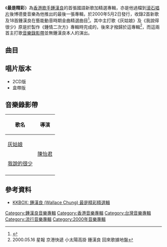 {{Infobox album <!-- See Wikipedia:WikiProject_Albums -->
| name       = 最是精彩
| type       = [[精選輯|精選輯]]
| artist     = [[鍾漢良|鍾漢良]]
| cover      = Wallace_Chung_Most_Are_Wonderful.jpg
<!-- 未知參數 | background = red -->
| released   = 2000年5月2日
| recorded   = 1995年-1999年<ref name="isrc">[http://isrc.ncl.edu.tw/music_view.aspx?item=6106 鍾漢良 / 最是精彩精選集 - 國際標準錄音錄影資料代碼查詢系統] ISRC. {{zh-tw}}</ref>
| genre      = [[國語流行音樂|國語流行音樂]]
| length     = 
| label      = [[博德曼音樂_(台灣)|博德曼音樂]]<ref>[https://www.mtv.com.tw/release_detail.php?d=236 星發行]. MTV</ref>
| producer   = 見[[#曲目|曲目列表]]
| prev_title = [[鍾情二次方|鍾情二次方]]
| prev_year  = 1998
| next_title = [[流向巴黎|流向巴黎]]
| next_year  = 2004
}}
《'''最是精彩'''》為[[香港|香港]][[歌手|歌手]][[鍾漢良|鍾漢良]]的首張國語新歌加精選專輯，亦是他過檔到[[滾石唱片|滾石唱片]]後博德曼音樂為他推出的最後一張專輯，於2000年5月2日發行，收錄2首新歌及18首鍾漢良在藝能動音時期金曲精選曲目<ref>{{Cite book|title=明星档案大全|last=姜玲等编|first=|publisher=海口：海南出版社|year=2000年5月|isbn=7-80645-701-1|location=|pages=150}}</ref>。其中主打歌《灰姑娘》及《我說得很少》原是於製作《鍾情二次方》專輯時完成的，後來才撥歸於這專輯<ref>2000.05.16 星報 京港快遞 小太陽高掛 鍾漢良 回來歌據地盤</ref>，而這兩首主打歌[[音樂錄影帶|音樂錄影帶]]並無鍾漢良本人的演出。

==曲目==
{{Tracklist
| headline = Disc 1
| font_size = 
| total_length = 40:50

| extra_column = 首次收錄專輯

| title1 = 灰姑娘
| note1 = '''新歌'''
| music1 = [[陳國華_(音樂人)|陳國華]]
| lyrics1 = [[李姚|李姚]]
| arranger1 = 陳國華
| producer1 = 陳國華
| longnote1 = [[台灣|台灣]]地區第一主打歌
| extra1 = 最是精彩
| length1 = 4:12

| title2 = 地下鐵
| note2 = 
| music2 = [[邰正宵|邰正宵]] 
| lyrics2 = [[易家揚|易家揚]]
| arranger2 = [[江建民|江建民]] 
| producer2 = 邰正宵
| longnote2 = 
| extra2= [[鍾情二次方|鍾情二次方]]
| length2 = 3:31

| title3 = Hello How Are You
| note3 = 
| music3 = F.Reuthery<BR>R.Dalton<BR>G.Mart
| lyrics3 = [[李安修|李安修]]
| arranger3 = [[屠穎|屠穎]]
| producer3 = [[陳富榮|陳富榮]] 
| longnote3 = 改編自德國男子組合[[No_Mercy_(band)|No Mercy]]的《Hello How Are You》
| extra3 = 鍾情二次方
| length3 = 4:23

| title4 = 天使心
| note4 = 
| music4 = [[陳容森|陳容森]]
| lyrics4 = 易家揚
| arranger4 = [[鄧易萬|鄧易萬]]<br>[[高立碩|高立碩]]
| producer4 = [[呂曉棟|呂曉棟]]
| longnote4 = [[台灣|台灣]][[超級電視台|超級電視台]][[日劇|日劇]]《快樂夫妻》主題曲
| extra4 = [[親熱|親熱]]
| length4 = 3:52

| title5 = OREA
| note5 = 
| music5 = [[陳迪匡|陳迪匡]]
| lyrics5 = 李安修
| arranger5 = [[譚國政|譚國政]]
| producer5 = 邰正宵
| longnote5 = 
| extra5 = [[OREA|OREA]]
| length5 = 4:33

| title6 = 妳愛他嗎
| note6 = 
| music6 =  [[薛忠銘|薛忠銘]]
| lyrics6 = 易家揚
| arranger6 =  -{[[涂惠元|涂惠元]]}-
| producer6 = 薛忠銘
| longnote6 = 
| extra6 = [[妳愛他嗎|妳愛他嗎]]
| length6 = 4:21

| title7 = 為了你，我哭了多少夜
| note7 = 
| music7 = 邰正宵
| lyrics7 = [[林利南|林利南]]
| arranger7 = 屠穎
| producer7 = 邰正宵
| longnote7 = 
| extra7 = 親熱
| length7 = 4:49

| title8 = 親熱
| note8 = 
| music8 = 陳迪匡
| lyrics8 = 李安修
| arranger8 = 譚國政
| producer8 = 邰正宵<br>陳迪匡
| longnote8 = 
| extra8 = 親熱
| length8 = 3:56

| title9 = 風吹汗涼
| note9 = 
| music9 = 陳迪匡
| lyrics9 = [[黃子佼|黃子佼]]
| arranger9 = 譚國政
| producer9 = 邰正宵<br>呂曉棟
| longnote9 = 
| extra9 = [[奇蹟_(鍾漢良專輯)|奇蹟]]
| length9 = 3:30

| title10 = 一千種不放心	
| note10 = 粵語
| music10 = [[陳光榮|陳光榮]] ||  ||  || [[江港生|江港生]] || 
| lyrics10 = [[林夕|林夕]]
| arranger10 = [[江港生|江港生]]<BR>[[Robert_Seng|Robert Seng]]
| producer10 = 江港生
| longnote10 = 
| extra10 = [[一千種不放心|一千種不放心]]
| length10 = 3:57
}}

{{Tracklist
| headline = Disc 2
| font_size = 
| total_length = 43:16

| extra_column = 首次收錄專輯

| title1 = 我說得很少
| note1 = '''新歌'''
| music1 = [[凌偉文|凌偉文]]
| lyrics1 = [[徐世珍|徐世珍]]
| arranger1 = [[錢幽蘭|錢幽蘭]] 
| producer1 = 邰正宵
| longnote1 = [[台灣|台灣]]地區第二主打歌
| extra1 = 最是精彩
| length1 = 4:24

| title2 = XXX
| note2 = 
| music2 = 陳國華 
| lyrics2 = [[鄭淑妃|鄭淑妃]]
| arranger2 = [[櫻井弘二|櫻井弘二]] 
| producer2 = 陳國華
| longnote2 = 
| extra2= 鍾情二次方
| length2 = 3:08

| title3 = 是愛還是傷害
| note3 = 
| music3 = 邰正宵
| lyrics3 =  林利南
| arranger3 = 屠穎
| producer3 = 邰正宵
| longnote3 = 
| extra3 = OREA
| length3 = 4:54

| title4 = 逃之夭夭 		
| note4 = 
| music4 = [[黃榮景|黃榮景]]
| lyrics4 = 鄭淑妃
| arranger4 = [[洪晟文|洪晟文]]
| producer4 = 李安修
| longnote4 = 
| extra4 = [[在你身邊_(鍾漢良專輯)|在你身邊]]
| length4 = 4:29

| title5 = 在你身邊
| note5 = 
| music5 = [[陳耀川|陳耀川]]
| lyrics5 = 李安修
| arranger5 = 屠穎
| producer5 = 李安修<br>陳耀川
| longnote5 = 
| extra5 = 在你身邊
| length5 = 4:39

| title6 = 貪玩的情人
| note6 = 
| music6 =  薛忠銘
| lyrics6 = [[鄔裕康|鄔裕康]]
| arranger6 =  王繼康
| producer6 = 薛忠銘
| longnote6 = 
| extra6 = 妳愛他嗎
| length6 = 5:15

| title7 = 我要你
| note7 = 國語版
| music7 = [[許經綸|許經綸]]
| lyrics7 = [[姚若龍|姚若龍]]
| arranger7 = 屠穎
| producer7 = 陳耀川
| longnote7 = 
| extra7 = 妳愛他嗎
| length7 = 4:06

| title8 = 愛不釋手
| note8 = 
| music8 = 邰正宵
| lyrics8 = [[王中言|王中言]]
| arranger8 = [[王豫民|王豫民]]
| producer8 = 邰正宵<br>呂曉棟
| longnote8 = 電影《超級班長》主題曲
| extra8 = 奇蹟
| length8 = 4:25

| title9 = 奇蹟
| note9 = 
| music9 = 邰正宵
| lyrics9 = 李安修
| arranger9 = 鄧易萬
| producer9 = 邰正宵<br>呂曉棟
| longnote9 = 電影《超級班長》插曲
| extra9 = 奇蹟
| length9 = 4:08

| title10 = 念忘之間	
| note10 = 
| music10 = [[梁文福|梁文福]]
| lyrics10 = 梁文福
| arranger10 = [[鮑比達|鮑比達]]
| producer10 = 李安修
| longnote10 = [[台灣|台灣]][[超級電視台|超級電視台]][[電視劇|電視劇]]《黃飛鴻》主題曲
| extra10 = 奇蹟
| length10 = 3:48
}}

== 唱片版本 ==
*2CD版
*盒帶版

==音樂錄影帶==
{| class="wikitable"
! 歌名 !! 導演
|-
|[https://www.youtube.com/watch?v=tH944wLebXA 灰姑娘] {{Wayback|url=https://www.youtube.com/watch?v=tH944wLebXA |date=20190701145912 }}||rowspan=2|[[陳怡君_(導演)|陳怡君]]
|-
|[https://www.youtube.com/watch?v=EeSxXW5auzs 我說的很少] 
|-
|}

==參考資料==
* [https://www.kkbox.com/tw/tc/album/fmMbOp2S6XQLRw70F4UI008l-index.html KKBOX: 鍾漢良 (Wallace Chung)  最是精彩精選輯] {{Wayback|url=https://www.kkbox.com/tw/tc/album/fmMbOp2S6XQLRw70F4UI008l-index.html |date=20190701145921 }}

{{Reflist}}

[[Category:鍾漢良音樂專輯|Category:鍾漢良音樂專輯]]
[[Category:香港音樂專輯|Category:香港音樂專輯]]
[[Category:台灣音樂專輯|Category:台灣音樂專輯]]
[[Category:流行音樂專輯|Category:流行音樂專輯]]
[[Category:2000年音樂專輯|Category:2000年音樂專輯]]